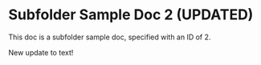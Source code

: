 # Subfolder Sample Doc 2 (UPDATED)

This doc is a subfolder sample doc, specified with an ID of 2.

New update to text!
